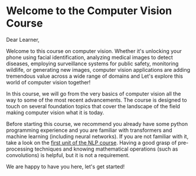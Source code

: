 # Welcome to the Computer Vision Course

Dear Learner,

Welcome to this course on computer vision. Whether it's unlocking your phone using facial identification, analyzing medical images to detect diseases, employing surveillance systems for public safety, monitoring wildlife, or generating new images, computer vision applications are adding tremendous value across a wide range of domains and Let's explore this world of computer vision together!

In this course, we will go from the very basics of computer vision all the way to some of the most recent advancements. The course is designed to touch on several foundation topics that cover the landscape of the field making computer vision what it is today.

Before starting this course, we recommend you already have some python programming experience and you are familiar with transformers and machine learning (including neural networks). If you are not familiar with it, take a look on the [first unit of the NLP course](https://huggingface.co/learn/nlp-course/chapter1/3?fw=pt). Having a good grasp of pre-processing techniques and knowing mathematical operations (such as convolutions) is helpful, but it is not a requirement.

We are happy to have you here, let's get started!
